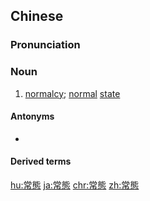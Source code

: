 {{also|常态}}
==Chinese==
{{zh-forms|s=常态}}

===Pronunciation===
{{zh-pron
|m=chángtài
|c=soeng4 taai3
|cat=n
}}

===Noun===
{{zh-noun}}

# [[normalcy]]; [[normal]] [[state]]

====Antonyms====
* {{sense|normalcy}} {{zh-l|變態}}

====Derived terms====
{{zh-der|常態化|常態分班|一反常態|常態法}}

[[hu:常態]]
[[ja:常態]]
[[chr:常態]]
[[zh:常態]]